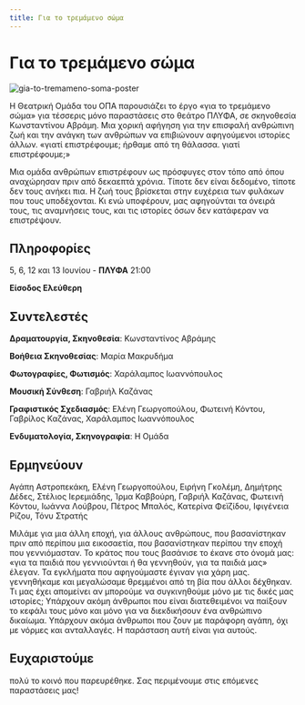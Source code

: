 ```yaml
---
title: Για το τρεμάμενο σώμα
---
```


# Για το τρεμάμενο σώμα

![gia-to-tremameno-soma-poster](/img/gia-to-tremameno-soma/poster.jpg)

Η Θεατρική Ομάδα του ΟΠΑ παρουσιάζει το έργο «για το τρεμάμενο σώμα» για τέσσερις μόνο παραστάσεις στο θεάτρο ΠΛΥΦΑ, σε σκηνοθεσία Κωνσταντίνου Αβράμη. Μια χορική αφήγηση για την επισφαλή ανθρώπινη ζωή και την ανάγκη των ανθρώπων να επιβιώνουν αφηγούμενοι ιστορίες άλλων.
«γιατί επιστρέφουμε; ήρθαμε από τη θάλασσα. γιατί επιστρέφουμε;»

Μια ομάδα ανθρώπων επιστρέφουν ως πρόσφυγες στον τόπο από όπου αναχώρησαν πριν από δεκαεπτά χρόνια. Τίποτε δεν είναι δεδομένο, τίποτε δεν τους ανήκει πια. Η ζωή τους βρίσκεται στην ευχέρεια των φυλάκων που τους υποδέχονται. Κι ενώ υποφέρουν, μας αφηγούνται τα όνειρά τους, τις αναμνήσεις τους, και τις ιστορίες όσων δεν κατάφεραν να επιστρέψουν.

## Πληροφορίες
5, 6, 12 και 13 Ιουνίου - **ΠΛΥΦΑ** 21:00

**Είσοδος Ελεύθερη**

## Συντελεστές
**Δραματουργία, Σκηνοθεσία**: Κωνσταντίνος Αβράμης

**Βοήθεια Σκηνοθεσίας**: Μαρία Μακρυδήμα

**Φωτογραφίες, Φωτισμός**: Χαράλαμπος Ιωαννόπουλος

**Μουσική Σύνθεση**: Γαβριήλ Καζάνας

**Γραφιστικός Σχεδιασμός**: Ελένη Γεωργοπούλου, Φωτεινή Κόντου, Γαβρίλος Καζάνας, Χαράλαμπος Ιωαννόπουλος

**Ενδυματολογία, Σκηνογραφία**: Η Ομάδα

## Ερμηνεύουν
Αγάπη Αστροπεκάκη, Ελένη Γεωργοπούλου, Ειρήνη Γκολέμη, Δημήτρης Δέδες, Στέλιος Ιερεμιάδης, Ίρμα Καββούρη, Γαβριήλ Καζάνας, Φωτεινή Κόντου, Ιωάννα Λούβρου, Πέτρος Μπαλός, Κατερίνα Φεϊζίδου, Ιφιγένεια Ρίζου, Τόνυ Στρατής

Μιλάμε για μια άλλη εποχή, για άλλους ανθρώπους, που βασανίστηκαν πριν από περίπου μια εικοσαετία, που βασανίστηκαν περίπου την εποχή που γεννιόμασταν. Το κράτος που τους βασάνισε το έκανε στο όνομά μας: «για τα παιδιά που γεννιούνται ή θα γεννηθούν, για τα παιδιά μας» έλεγαν. Τα εγκλήματα που αφηγούμαστε έγιναν για χάρη μας. γεννηθήκαμε και μεγαλώσαμε θρεμμένοι από τη βία που άλλοι δέχθηκαν. Τι μας έχει απομείνει αν μπορούμε να συγκινηθούμε μόνο με τις δικές μας ιστορίες; Υπάρχουν ακόμη άνθρωποι που είναι διατεθειμένοι να παίξουν το κεφάλι τους μόνο και μόνο για να διεκδικήσουν ένα ανθρώπινο δικαίωμα. Υπάρχουν ακόμα άνθρωποι που ζουν με παράφορη αγάπη, όχι με νόρμες και ανταλλαγές. Η παράσταση αυτή είναι για αυτούς.

## Ευχαριστούμε
πολύ το κοινό που παρευρέθηκε. Σας περιμένουμε στις επόμενες παραστάσεις μας!
